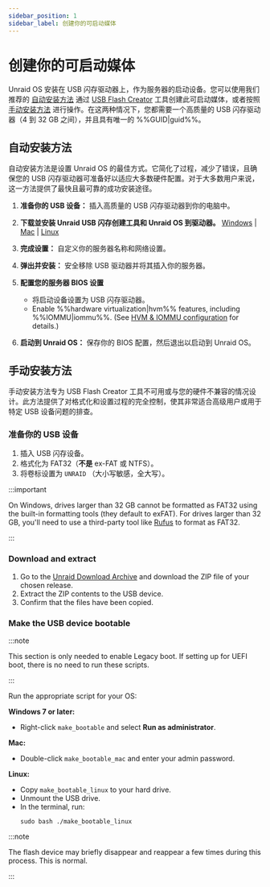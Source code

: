 ```yaml
---
sidebar_position: 1
sidebar_label: 创建你的可启动媒体
---
```


# 创建你的可启动媒体

Unraid OS 安装在 USB 闪存驱动器上，作为服务器的启动设备。您可以使用我们推荐的 [自动安装方法](./create-your-bootable-media.mdx#automated-install-method) 通过 [USB Flash Creator](https://unraid.net/download) 工具创建此可启动媒体，或者按照 [手动安装方法](./create-your-bootable-media.mdx#manual-install-method) 进行操作。在这两种情况下，您都需要一个高质量的 USB 闪存驱动器（4 到 32 GB 之间），并且具有唯一的 %%GUID|guid%%。

## 自动安装方法

自动安装方法是设置 Unraid OS 的最佳方式。它简化了过程，减少了错误，且确保您的 USB 闪存驱动器可准备好以适应大多数硬件配置。对于大多数用户来说，这一方法提供了最快且最可靠的成功安装途径。

1. **准备你的 USB 设备：**
   插入高质量的 USB 闪存驱动器到你的电脑中。

2. **下载並安装 Unraid USB 闪存创建工具和 Unraid OS 到驱动器。**
   [Windows](https://releases.unraid.net/dl/stable/usb-creator.exe) | [Mac](https://releases.unraid.net/dl/stable/usb-creator.dmg) | [Linux](https://releases.unraid.net/dl/stable/usb-creator.deb)

3. **完成设置：**
   自定义你的服务器名称和网络设置。

4. **弹出并安装：**
   安全移除 USB 驱动器并将其插入你的服务器。

5. **配置您的服务器 BIOS 设置**
   - 将启动设备设置为 USB 闪存驱动器。
   - Enable %%hardware virtualization|hvm%% features, including %%IOMMU|iommu%%.  (See [HVM & IOMMU configuration](../../using-unraid-to/create-virtual-machines/overview-and-system-prep.mdx#hvm--iommu-what-they-enable) for details.)

6. **启动到 Unraid OS：**
   保存你的 BIOS 配置，然后退出以启动到 Unraid OS。

## 手动安装方法

手动安装方法专为 USB Flash Creator 工具不可用或与您的硬件不兼容的情况设计。此方法提供了对格式化和设置过程的完全控制，使其非常适合高级用户或用于特定 USB 设备问题的排查。

### 准备你的 USB 设备

1. 插入 USB 闪存设备。
2. 格式化为 FAT32（**不是** ex-FAT 或 NTFS）。
3. 将卷标设置为 `UNRAID` （大小写敏感，全大写）。

:::important

On Windows, drives larger than 32 GB cannot be formatted as FAT32 using the built-in formatting tools (they default to exFAT). For drives larger than 32 GB, you'll need to use a third-party tool like [Rufus](https://rufus.ie/en/) to format as FAT32.

:::

### Download and extract

1. Go to the [Unraid Download Archive](../../download_list.mdx) and download the ZIP file of your chosen release.
2. Extract the ZIP contents to the USB device.
3. Confirm that the files have been copied.

### Make the USB device bootable

:::note

This section is only needed to enable Legacy boot. If setting up for UEFI boot, there is no need to run these scripts.

:::

Run the appropriate script for your OS:

**Windows 7 or later:**

- Right-click `make_bootable` and select **Run as administrator**.

**Mac:**

- Double-click `make_bootable_mac` and enter your admin password.

**Linux:**

- Copy `make_bootable_linux` to your hard drive.
- Unmount the USB drive.
- In the terminal, run:
  ```
  sudo bash ./make_bootable_linux
  ```

:::note

The flash device may briefly disappear and reappear a few times during this process. This is normal.

:::
